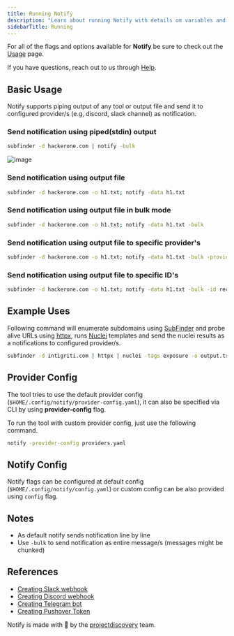 ```yaml
---
title: Running Notify
description: "Learn about running Notify with details om variables and examples"
sidebarTitle: Running
---
```


For all of the flags and options available for **Notify** be sure to check out the [Usage](/opensource/notify/usage) page. 

<Note> If you have questions, reach out to us through [Help](/help). </Note>

## Basic Usage

Notify supports piping output of any tool or output file and send it to configured provider/s (e.g, discord, slack channel) as notification.

### Send notification using piped(stdin) output

```sh
subfinder -d hackerone.com | notify -bulk
```

![image](https://user-images.githubusercontent.com/8293321/130240854-e3031bc6-ecc8-47f8-9654-4c58e09cc622.png)

### Send notification using output file


```sh
subfinder -d hackerone.com -o h1.txt; notify -data h1.txt
```

### Send notification using output file in bulk mode


```sh
subfinder -d hackerone.com -o h1.txt; notify -data h1.txt -bulk
```

### Send notification using output file to specific provider's


```sh
subfinder -d hackerone.com -o h1.txt; notify -data h1.txt -bulk -provider discord,slack
```

### Send notification using output file to specific ID's


```sh
subfinder -d hackerone.com -o h1.txt; notify -data h1.txt -bulk -id recon,vulns,scan
```

## Example Uses

Following command will enumerate subdomains using [SubFinder](https://github.com/projectdiscovery/subfinder) and probe alive URLs using [httpx](https://github.com/projectdiscovery/httpx), runs [Nuclei](https://github.com/projectdiscovery/nuclei) templates and send the nuclei results as a notifications to configured provider/s.


```sh
subfinder -d intigriti.com | httpx | nuclei -tags exposure -o output.txt; notify -bulk -data output.txt
```

## Provider Config

The tool tries to use the default provider config (`$HOME/.config/notify/provider-config.yaml`), it can also be specified via CLI by using **provider-config** flag.

To run the tool with custom provider config, just use the following command.

```sh
notify -provider-config providers.yaml
```

## Notify Config

Notify flags can be configured at default config (`$HOME/.config/notify/config.yaml`) or custom config can be also provided using `config` flag.

## Notes
- As default notify sends notification line by line
- Use `-bulk` to send notification as entire message/s (messages might be chunked)

## References

- [Creating Slack webhook](https://slack.com/intl/en-it/help/articles/115005265063-Incoming-webhooks-for-Slack)
- [Creating Discord webhook](https://support.discord.com/hc/en-us/articles/228383668-Intro-to-Webhooks)
- [Creating Telegram bot](https://core.telegram.org/bots#3-how-do-i-create-a-bot)
- [Creating Pushover Token](https://github.com/containrrr/shoutrrr/blob/main/docs/services/pushover.md)

Notify is made with 🖤 by the [projectdiscovery](https://projectdiscovery.io) team.
